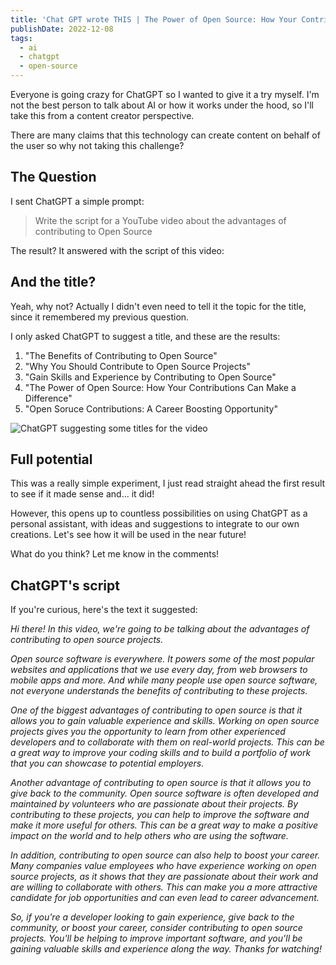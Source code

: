 ```yaml
---
title: 'Chat GPT wrote THIS | The Power of Open Source: How Your Contributions Can Make a Difference'
publishDate: 2022-12-08
tags:
  - ai
  - chatgpt
  - open-source
---
```



Everyone is going crazy for ChatGPT so I wanted to give it a try myself. I'm not the best person to talk about AI or how it works under the hood, so I'll take this from a content creator perspective.

There are many claims that this technology can create content on behalf of the user so why not taking this challenge?

## The Question

I sent ChatGPT a simple prompt:

> Write the script for a YouTube video about the advantages of contributing to Open Source

The result? It answered with the script of this video:

<YouTube id="MAj7d8C5p3o" />

## And the title?

Yeah, why not? Actually I didn't even need to tell it the topic for the title, since it remembered my previous question.

I only asked ChatGPT to suggest a title, and these are the results:

1. "The Benefits of Contributing to Open Source"
1. "Why You Should Contribute to Open Source Projects"
1. "Gain Skills and Experience by Contributing to Open Source"
1. "The Power of Open Source: How Your Contributions Can Make a Difference"
1. "Open Soruce Contributions: A Career Boosting Opportunity"


<Image src={chatgpt_video_title} alt="ChatGPT suggesting some titles for the video" />

## Full potential

This was a really simple experiment, I just read straight ahead the first result to see if it made sense and... it did!

However, this opens up to countless possibilities on using ChatGPT as a personal assistant, with ideas and suggestions to integrate to our own creations. Let's see how it will be used in the near future!

What do you think? Let me know in the comments!

## ChatGPT's script

If you're curious, here's the text it suggested:

_Hi there! In this video, we're going to be talking about the advantages of contributing to open source projects._

_Open source software is everywhere. It powers some of the most popular websites and applications that we use every day, from web browsers to mobile apps and more. And while many people use open source software, not everyone understands the benefits of contributing to these projects._

_One of the biggest advantages of contributing to open source is that it allows you to gain valuable experience and skills. Working on open source projects gives you the opportunity to learn from other experienced developers and to collaborate with them on real-world projects. This can be a great way to improve your coding skills and to build a portfolio of work that you can showcase to potential employers._

_Another advantage of contributing to open source is that it allows you to give back to the community. Open source software is often developed and maintained by volunteers who are passionate about their projects. By contributing to these projects, you can help to improve the software and make it more useful for others. This can be a great way to make a positive impact on the world and to help others who are using the software._

_In addition, contributing to open source can also help to boost your career. Many companies value employees who have experience working on open source projects, as it shows that they are passionate about their work and are willing to collaborate with others. This can make you a more attractive candidate for job opportunities and can even lead to career advancement._

_So, if you're a developer looking to gain experience, give back to the community, or boost your career, consider contributing to open source projects. You'll be helping to improve important software, and you'll be gaining valuable skills and experience along the way. Thanks for watching!_
